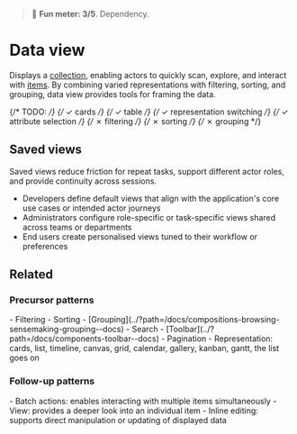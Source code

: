 
<Meta of={DataViewStories} />

> 🙂 **Fun meter: 3/5**. Dependency.

# Data view

Displays a [collection](../?path=/docs/concepts-collection--docs), enabling actors to quickly scan, explore, and interact with [items](../?path=/docs/concepts-item--docs).
By combining varied representations with filtering, sorting, and grouping, data view provides tools for framing the data.

<Story of={DataViewStories.DataView} />

{/* TODO: */}
{/* ✓ cards */}
{/* ✓ table */}
{/* ✓ representation switching */}
{/* ✓ attribute selection */}
{/* ✗ filtering */}
{/* ✗ sorting */}
{/* ✗ grouping */}

## Saved views

Saved views reduce friction for repeat tasks, support different actor roles, and provide continuity across sessions.

- Developers define default views that align with the application's core use cases or intended actor journeys
- Administrators configure role-specific or task-specific views shared across teams or departments
- End users create personalised views tuned to their workflow or preferences

## Related
### Precursor patterns
<div>
- Filtering
- Sorting
- [Grouping](../?path=/docs/compositions-browsing-sensemaking-grouping--docs)
- Search
- [Toolbar](../?path=/docs/components-toolbar--docs)
- Pagination
- Representation: cards, list, timeline, canvas, grid, calendar, gallery, kanban, gantt, the list goes on
</div>

### Follow-up patterns
<div>
- Batch actions: enables interacting with multiple items simultaneously
- View: provides a deeper look into an individual item
- Inline editing: supports direct manipulation or updating of displayed data
</div>